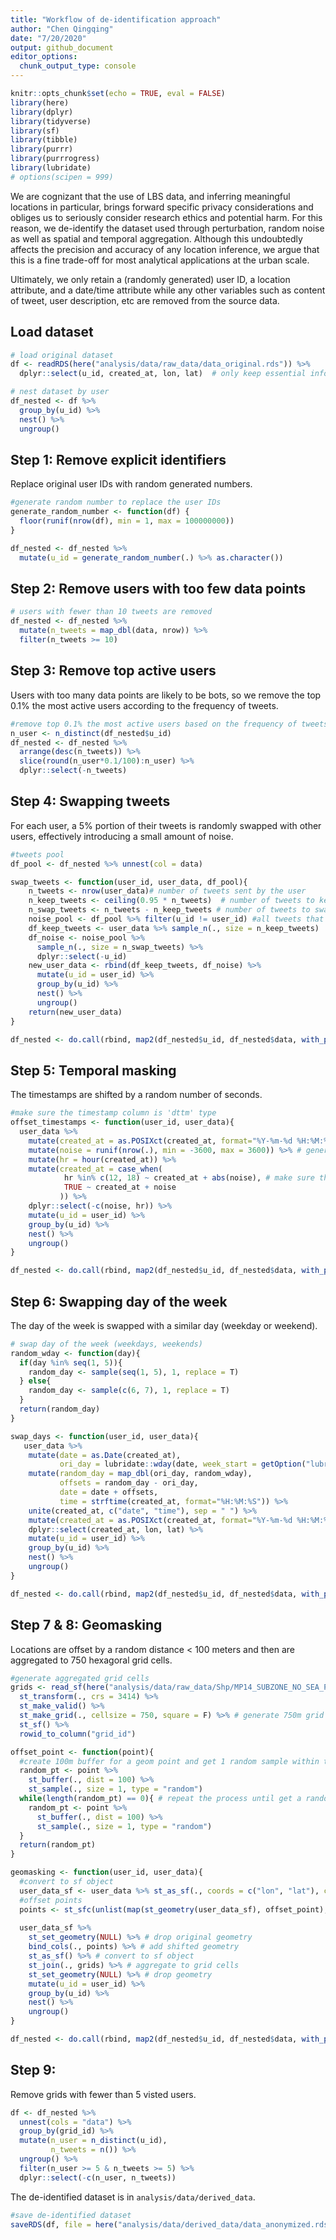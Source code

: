 ```yaml
---
title: "Workflow of de-identification approach"
author: "Chen Qingqing"
date: "7/20/2020"
output: github_document
editor_options: 
  chunk_output_type: console
---
```


```r
knitr::opts_chunk$set(echo = TRUE, eval = FALSE)
library(here)
library(dplyr)
library(tidyverse)
library(sf)
library(tibble)
library(purrr)
library(purrrogress)
library(lubridate)
# options(scipen = 999)
```


We are cognizant that the use of LBS data, and inferring meaningful locations in particular, brings forward specific privacy considerations and obliges us to seriously consider research ethics and potential harm. For this reason, we de-identify the dataset used through perturbation, random noise as well as spatial and temporal aggregation. Although this undoubtedly affects the precision and accuracy of any location inference, we argue that this is a fine trade-off for most analytical applications at the urban scale.

Ultimately, we only retain a (randomly generated) user ID, a location attribute, and a date/time attribute while any other variables such as content of tweet, user description, etc are removed from the source data.

## Load dataset

```r
# load original dataset 
df <- readRDS(here("analysis/data/raw_data/data_original.rds")) %>% 
  dplyr::select(u_id, created_at, lon, lat)  # only keep essential information

# nest dataset by user 
df_nested <- df %>% 
  group_by(u_id) %>% 
  nest() %>% 
  ungroup()
```


## Step 1: Remove explicit identifiers

Replace original user IDs with random generated numbers. 

```r
#generate random number to replace the user IDs
generate_random_number <- function(df) {
  floor(runif(nrow(df), min = 1, max = 100000000))
}

df_nested <- df_nested %>% 
  mutate(u_id = generate_random_number(.) %>% as.character())
```

## Step 2: Remove users with too few data points 

```r
# users with fewer than 10 tweets are removed 
df_nested <- df_nested %>% 
  mutate(n_tweets = map_dbl(data, nrow)) %>% 
  filter(n_tweets >= 10)
```


## Step 3: Remove top active users 

Users with too many data points are likely to be bots, so we remove the top 0.1% the most active users according to the frequency of tweets.

```r
#remove top 0.1% the most active users based on the frequency of tweets 
n_user <- n_distinct(df_nested$u_id)
df_nested <- df_nested %>% 
  arrange(desc(n_tweets)) %>% 
  slice(round(n_user*0.1/100):n_user) %>% 
  dplyr::select(-n_tweets)
```

## Step 4: Swapping tweets 

For each user, a 5% portion of their tweets is randomly swapped with other users, effectively introducing a small amount of noise. 

```r
#tweets pool 
df_pool <- df_nested %>% unnest(col = data)

swap_tweets <- function(user_id, user_data, df_pool){
    n_tweets <- nrow(user_data)# number of tweets sent by the user 
    n_keep_tweets <- ceiling(0.95 * n_tweets)  # number of tweets to kept by the user 
    n_swap_tweets <- n_tweets - n_keep_tweets # number of tweets to swap 
    noise_pool <- df_pool %>% filter(u_id != user_id) #all tweets that sent by other users 
    df_keep_tweets <- user_data %>% sample_n(., size = n_keep_tweets) 
    df_noise <- noise_pool %>% 
      sample_n(., size = n_swap_tweets) %>% 
      dplyr::select(-u_id)
    new_user_data <- rbind(df_keep_tweets, df_noise) %>% 
      mutate(u_id = user_id) %>% 
      group_by(u_id) %>% 
      nest() %>% 
      ungroup()
    return(new_user_data)
}

df_nested <- do.call(rbind, map2(df_nested$u_id, df_nested$data, with_progress(function(x, y) swap_tweets(x, y, df_pool))))
```

## Step 5: Temporal masking 

The timestamps are shifted by a random number of seconds. 

```r
#make sure the timestamp column is 'dttm' type 
offset_timestamps <- function(user_id, user_data){
  user_data %>% 
    mutate(created_at = as.POSIXct(created_at, format="%Y-%m-%d %H:%M:%S", tz = "Asia/Singapore")) %>% 
    mutate(noise = runif(nrow(.), min = -3600, max = 3600)) %>% # generate random time is second
    mutate(hr = hour(created_at)) %>% 
    mutate(created_at = case_when(
            hr %in% c(12, 18) ~ created_at + abs(noise), # make sure the shifted time still in the same timeframe 
            TRUE ~ created_at + noise
           )) %>% 
    dplyr::select(-c(noise, hr)) %>% 
    mutate(u_id = user_id) %>% 
    group_by(u_id) %>% 
    nest() %>% 
    ungroup()
}

df_nested <- do.call(rbind, map2(df_nested$u_id, df_nested$data, with_progress(function(x, y) offset_timestamps(x, y))))
```

## Step 6: Swapping day of the week 

The day of the week is swapped with a similar day (weekday or weekend).

```r
# swap day of the week (weekdays, weekends)
random_wday <- function(day){
  if(day %in% seq(1, 5)){
    random_day <- sample(seq(1, 5), 1, replace = T)
  } else{
    random_day <- sample(c(6, 7), 1, replace = T)
  }
  return(random_day)
}

swap_days <- function(user_id, user_data){
   user_data %>% 
    mutate(date = as.Date(created_at),
           ori_day = lubridate::wday(date, week_start = getOption("lubridate.week.start", 1))) %>% 
    mutate(random_day = map_dbl(ori_day, random_wday),
           offsets = random_day - ori_day,
           date = date + offsets,
           time = strftime(created_at, format="%H:%M:%S")) %>% 
    unite(created_at, c("date", "time"), sep = " ") %>%
    mutate(created_at = as.POSIXct(created_at, format="%Y-%m-%d %H:%M:%S")) %>% 
    dplyr::select(created_at, lon, lat) %>% 
    mutate(u_id = user_id) %>% 
    group_by(u_id) %>% 
    nest() %>% 
    ungroup()
}

df_nested <- do.call(rbind, map2(df_nested$u_id, df_nested$data, with_progress(function(x, y) swap_days(x, y))))
```

## Step 7 & 8: Geomasking

Locations are offset by a random distance < 100 meters and then are aggregated to 750 hexagoral grid cells. 

```r
#generate aggregated grid cells 
grids <- read_sf(here("analysis/data/raw_data/Shp/MP14_SUBZONE_NO_SEA_PL.shp")) %>% # read sg map
  st_transform(., crs = 3414) %>% 
  st_make_valid() %>% 
  st_make_grid(., cellsize = 750, square = F) %>% # generate 750m grid cells 
  st_sf() %>% 
  rowid_to_column("grid_id")

offset_point <- function(point){
  #create 100m buffer for a geom point and get 1 random sample within the buffer 
  random_pt <- point %>% 
    st_buffer(., dist = 100) %>% 
    st_sample(., size = 1, type = "random") 
  while(length(random_pt) == 0){ # repeat the process until get a random point in the buffer 
    random_pt <- point %>% 
      st_buffer(., dist = 100) %>% 
      st_sample(., size = 1, type = "random")
  }
  return(random_pt)
}

geomasking <- function(user_id, user_data){
  #convert to sf object 
  user_data_sf <- user_data %>% st_as_sf(., coords = c("lon", "lat"), crs = 3414)
  #offset points 
  points <- st_sfc(unlist(map(st_geometry(user_data_sf), offset_point), recursive = FALSE), crs = 3414) %>% as_tibble()
  
  user_data_sf %>% 
    st_set_geometry(NULL) %>% # drop original geometry
    bind_cols(., points) %>% # add shifted geometry
    st_as_sf() %>% # convert to sf object 
    st_join(., grids) %>% # aggregate to grid cells 
    st_set_geometry(NULL) %>% # drop geometry
    mutate(u_id = user_id) %>% 
    group_by(u_id) %>% 
    nest() %>% 
    ungroup()
}

df_nested <- do.call(rbind, map2(df_nested$u_id, df_nested$data, with_progress(function(x, y) geomasking(x, y))))
```


## Step 9: 

Remove grids with fewer than 5 visted users.

```r
df <- df_nested %>% 
  unnest(cols = "data") %>% 
  group_by(grid_id) %>% 
  mutate(n_user = n_distinct(u_id), 
         n_tweets = n()) %>% 
  ungroup() %>% 
  filter(n_user >= 5 & n_tweets >= 5) %>% 
  dplyr::select(-c(n_user, n_tweets))
```

The de-identified dataset is in `analysis/data/derived_data`.

```r
#save de-identified dataset 
saveRDS(df, file = here("analysis/data/derived_data/data_anonymized.rds"))
```







